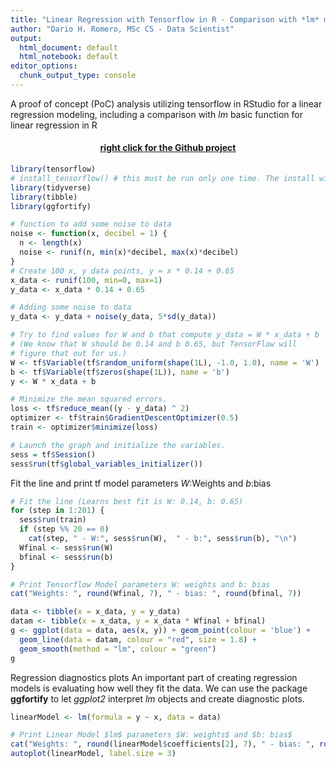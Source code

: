 ```yaml
---
title: "Linear Regression with Tensorflow in R - Comparison with *lm* model"
author: "Dario H. Romero, MSc CS - Data Scientist"
output:
  html_document: default
  html_notebook: default
editor_options: 
  chunk_output_type: console
---
```


A proof of concept (PoC) analysis utilizing tensorflow in RStudio for a linear regression modeling, 
including a comparison with *lm* basic function for linear regression in R  
<center><h4 color=blue>[right click for the Github project](https://github.com/darioromero/tensorflow_in_R)</h4></center>

```r
library(tensorflow)
# install_tensorflow() # this must be run only one time. The install will create a tf env called r-tensorflow
library(tidyverse)
library(tibble)
library(ggfortify)
```

```r
# function to add some noise to data
noise <- function(x, decibel = 1) {
  n <- length(x)
  noise <- runif(n, min(x)*decibel, max(x)*decibel)
}
# Create 100 x, y data points, y = x * 0.14 + 0.65
x_data <- runif(100, min=0, max=1)
y_data <- x_data * 0.14 + 0.65

# Adding some noise to data
y_data <- y_data + noise(y_data, 5*sd(y_data))
```

```r
# Try to find values for W and b that compute y_data = W * x_data + b
# (We know that W should be 0.14 and b 0.65, but TensorFlow will
# figure that out for us.)
W <- tf$Variable(tf$random_uniform(shape(1L), -1.0, 1.0), name = 'W')
b <- tf$Variable(tf$zeros(shape(1L)), name = 'b')
y <- W * x_data + b

# Minimize the mean squared errors.
loss <- tf$reduce_mean((y - y_data) ^ 2)
optimizer <- tf$train$GradientDescentOptimizer(0.5)
train <- optimizer$minimize(loss)
```

```r
# Launch the graph and initialize the variables.
sess = tf$Session()
sess$run(tf$global_variables_initializer())
```

Fit the line and print tf model parameters $W$:Weights and $b:$bias
```r
# Fit the line (Learns best fit is W: 0.14, b: 0.65)
for (step in 1:201) {
  sess$run(train)
  if (step %% 20 == 0)
    cat(step, " - W:", sess$run(W),  " - b:", sess$run(b), "\n")
  Wfinal <- sess$run(W)
  bfinal <- sess$run(b)
}

# Print Tensorflow Model parameters W: weights and b: bias
cat("Weights: ", round(Wfinal, 7), " - bias: ", round(bfinal, 7))
```

```r

data <- tibble(x = x_data, y = y_data)
datam <- tibble(x = x_data, y = x_data * Wfinal + bfinal)
g <- ggplot(data = data, aes(x, y)) + geom_point(colour = 'blue') + 
  geom_line(data = datam, colour = "red", size = 1.8) + 
  geom_smooth(method = "lm", colour = "green")
g

```

Regression diagnostics plots
An important part of creating regression models is evaluating how well they fit the data. We can use the package **ggfortify** to let *ggplot2* interpret *lm* objects and create diagnostic plots.

```r

linearModel <- lm(formula = y ~ x, data = data)

# Print Linear Model $lm$ parameters $W: weights$ and $b: bias$ 
cat("Weights: ", round(linearModel$coefficients[2], 7), " - bias: ", round(linearModel$coefficients[1], 7))
autoplot(linearModel, label.size = 3)

```




